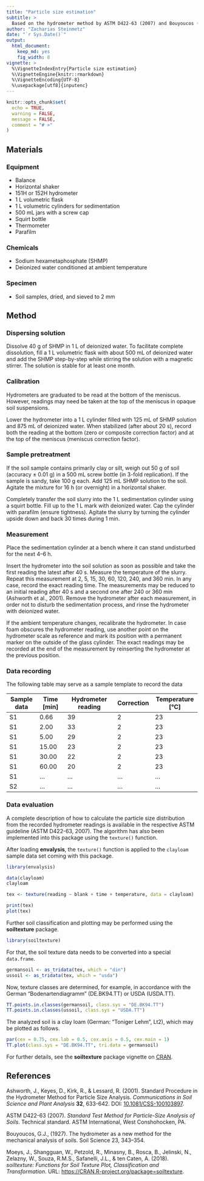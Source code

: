 ```yaml
---
title: "Particle size estimation"
subtitle: > 
  Based on the hydrometer method by ASTM D422-63 (2007) and Bouyoucos (1927)
author: "Zacharias Steinmetz"
date: "`r Sys.Date()`"
output:
  html_document:
    keep_md: yes
    fig_width: 8
vignette: >
  %\VignetteIndexEntry{Particle size estimation}
  %\VignetteEngine{knitr::rmarkdown}
  %\VignetteEncoding{UTF-8}
  %\usepackage[utf8]{inputenc}
---
```


```r
knitr::opts_chunk$set(
  echo = TRUE,
  warning = FALSE, 
  message = FALSE,
  comment = "# >"
)
```

## Materials

### Equipment

* Balance
* Horizontal shaker
* 151H or 152H hydrometer
* 1 L volumetric flask
* 1 L volumetric cylinders for sedimentation
* 500 mL jars with a screw cap
* Squirt bottle
* Thermometer
* Parafilm

### Chemicals

* Sodium hexametaphosphate (SHMP)
* Deionized water conditioned at ambient temperature

### Specimen

* Soil samples, dried, and sieved to 2 mm

## Method

### Dispersing solution

Dissolve 40 g of SHMP in 1 L of deionized water. To facilitate complete
dissolution, fill a 1 L volumetric flask with about 500 mL of deionized water
and add the SHMP step-by-step while stirring the solution with a magnetic
stirrer. The solution is stable for at least one month.

### Calibration

Hydrometers are graduated to be read at the bottom of the meniscus. However,
readings may need be taken at the top of the meniscus in opaque soil
suspensions.

Lower the hydrometer into a 1 L cylinder filled with 125 mL of SHMP solution and
875 mL of deionized water. When stabilized (after about 20 s), record both the
reading at the bottom (zero or composite correction factor) and at the top of
the meniscus (meniscus correction factor).

### Sample pretreatment

If the soil sample contains primarily clay or silt, weigh out 50 g of soil
(accuracy ± 0.01 g) in a 500 mL screw bottle (in 3-fold replication). If the
sample is sandy, take 100 g each. Add 125 mL SHMP solution to the soil. Agitate
the mixture for 16 h (or overnight) in a horizontal shaker.

Completely transfer the soil slurry into the 1 L sedimentation cylinder using a
squirt bottle. Fill up to the 1 L mark with deionized water. Cap the cylinder
with parafilm (ensure tightness). Agitate the slurry by turning the cylinder
upside down and back 30 times during 1 min.

### Measurement

Place the sedimentation cylinder at a bench where it can stand
undisturbed for the next 4–6 h.

Insert the hydrometer into the soil solution as soon as possible and
take the first reading the latest after 40 s.
Measure the temperature of the slurry. Repeat this measurement at 2, 5,
15, 30, 60, 120, 240, and 360 min. In any case, record the exact reading
time. The measurements may be reduced to an initial reading after 40 s
and a second one after 240 or 360 min (Ashworth et al., 2001).
Remove the hydrometer after each measurement, in order not to disturb the 
sedimentation process, and rinse the hydrometer with deionized water.

If the ambient temperature changes, recalibrate the hydrometer.
In case foam obscures the hydrometer reading, use another point on the
hydrometer scale as reference and mark its position with a permanent marker on
the outside of the glass cylinder. The exact readings may be recorded at the
end of the measurement by reinserting the hydrometer at the previous position.

### Data recording

The following table may serve as a sample template to record the data

| Sample data | Time [min] | Hydrometer reading | Correction | Temperature [°C] |
| ----------- | ---------- | ------------------ | ---------- | ---------------- |
| S1          |  0.66      | 39                 | 2          | 23               |
| S1          |  2.00      | 33                 | 2          | 23               |
| S1          |  5.00      | 29                 | 2          | 23               |
| S1          | 15.00      | 23                 | 2          | 23               |
| S1          | 30.00      | 22                 | 2          | 23               |
| S1          | 60.00      | 20                 | 2          | 23               |
| S1          | ...        | ...                | ...        | ...              |
| S2          | ...        | ...                | ...        | ...              |

### Data evaluation

A complete description of how to calculate the particle size distribution from
the recorded hydrometer readings is available in the respective ASTM guideline
(ASTM D422-63, 2007). The algorithm has also been implemented into this package
using the `texture()` function.

After loading **envalysis**, the `texture()` function is applied to the
`clayloam` sample data set coming with this package.

```r
library(envalysis)

data(clayloam)
clayloam

tex <- texture(reading ~ blank + time + temperature, data = clayloam)

print(tex)
plot(tex)
```

Further soil classification and plotting may be performed using the
**soiltexture** package.

```r
library(soiltexture)
```

For that, the soil texture data needs to be converted into a special
`data.frame`.

```r
germansoil <- as_tridata(tex, which = "din")
ussoil <- as_tridata(tex, which = "usda")
```

Now, texture classes are determined, for example, in accordance with the German
"Bodenartendiagramm" (DE.BK94.TT) or USDA (USDA.TT).

```r
TT.points.in.classes(germansoil, class.sys = "DE.BK94.TT")
TT.points.in.classes(ussoil, class.sys = "USDA.TT")
```

The analyzed soil is a clay loam (German: "Toniger Lehm", Lt2), which may be
plotted as follows.

```r
par(cex = 0.75, cex.lab = 0.5, cex.axis = 0.5, cex.main = 1)
TT.plot(class.sys = "DE.BK94.TT", tri.data = germansoil)
```

For further details, see the **soiltexture** package vignette on
[CRAN](https://cran.r-project.org/package=soiltexture).

## References

Ashworth, J., Keyes, D., Kirk, R., & Lessard, R. (2001). Standard Procedure in
the Hydrometer Method for Particle Size Analysis. *Communications in Soil
Science and Plant Analysis* **32**, 633-642. DOI:
[10.1081/CSS-100103897](https://doi.org/10.1081/CSS-100103897).

ASTM D422-63 (2007). *Standard Test Method for Particle-Size Analysis of Soils*.
Technical standard. ASTM International, West Conshohocken, PA.

Bouyoucos, G.J., (1927). The hydrometer as a new method for the mechanical
analysis of soils. Soil Science 23, 343–354.

Moeys, J., Shangguan, W., Petzold, R., Minasny, B., Rosca, B., Jelinski, N.,
Zelazny, W., Souza, R.M.S., Safanelli, J.L., & ten Caten, A. (2018).
*soiltexture: Functions for Soil Texture Plot, Classification and
Transformation*. URL:
[https://CRAN.R-project.org/package=soiltexture](https://CRAN.R-project.org/package=soiltexture).

